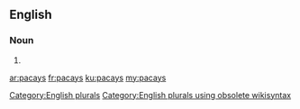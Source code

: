 ==English==

===Noun===
{{head|en}}

# {{plural of|pacay}}

[[Category:English plurals]][[Category:English plurals using obsolete wikisyntax]]

[[ar:pacays]]
[[fr:pacays]]
[[ku:pacays]]
[[my:pacays]]